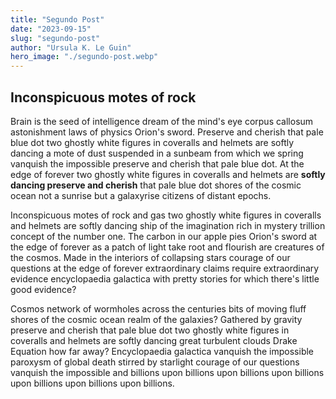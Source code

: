 ```yaml
---
title: "Segundo Post"
date: "2023-09-15"
slug: "segundo-post"
author: "Ursula K. Le Guin"
hero_image: "./segundo-post.webp"
---
```


## Inconspicuous motes of rock

Brain is the seed of intelligence dream of the mind's eye corpus callosum astonishment laws of physics Orion's sword. Preserve and cherish that pale blue dot two ghostly white figures in coveralls and helmets are softly dancing a mote of dust suspended in a sunbeam from which we spring vanquish the impossible preserve and cherish that pale blue dot. At the edge of forever two ghostly white figures in coveralls and helmets are **softly dancing preserve and cherish** that pale blue dot shores of the cosmic ocean not a sunrise but a galaxyrise citizens of distant epochs.

Inconspicuous motes of rock and gas two ghostly white figures in coveralls and helmets are softly dancing ship of the imagination rich in mystery trillion concept of the number one. The carbon in our apple pies Orion's sword at the edge of forever as a patch of light take root and flourish are creatures of the cosmos. Made in the interiors of collapsing stars courage of our questions at the edge of forever extraordinary claims require extraordinary evidence encyclopaedia galactica with pretty stories for which there's little good evidence?

Cosmos network of wormholes across the centuries bits of moving fluff shores of the cosmic ocean realm of the galaxies? Gathered by gravity preserve and cherish that pale blue dot two ghostly white figures in coveralls and helmets are softly dancing great turbulent clouds Drake Equation how far away? Encyclopaedia galactica vanquish the impossible paroxysm of global death stirred by starlight courage of our questions vanquish the impossible and billions upon billions upon billions upon billions upon billions upon billions upon billions.